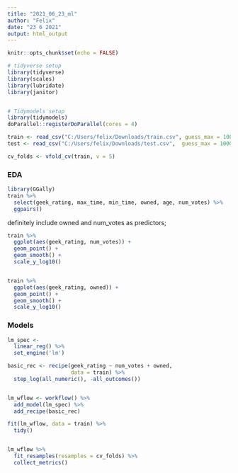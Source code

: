 ```yaml
---
title: "2021_06_23_ml"
author: "Felix"
date: "23 6 2021"
output: html_output
---
```

```r
knitr::opts_chunk$set(echo = FALSE)

# tidyverse setup
library(tidyverse)
library(scales)
library(lubridate)
library(janitor)


# Tidymodels setup
library(tidymodels)
doParallel::registerDoParallel(cores = 4)
```


```r
train <- read_csv("C:/Users/felix/Downloads/train.csv", guess_max = 10000)
test <- read_csv("C:/Users/felix/Downloads/test.csv",  guess_max = 10000)

cv_folds <- vfold_cv(train, v = 5)
```

### EDA

```r
library(GGally)
train %>%
  select(geek_rating, max_time, min_time, owned, age, num_votes) %>% 
  ggpairs()
```

definitely include owned and num_votes as predictors; 

```r
train %>%
  ggplot(aes(geek_rating, num_votes)) +
  geom_point() +
  geom_smooth() +
  scale_y_log10()


train %>%
  ggplot(aes(geek_rating, owned)) +
  geom_point() +
  geom_smooth() +
  scale_y_log10()
```

### Models

```r
lm_spec <-
  linear_reg() %>%
  set_engine('lm')

basic_rec <- recipe(geek_rating ~ num_votes + owned,
                    data = train) %>%
  step_log(all_numeric(), -all_outcomes())


lm_wflow <- workflow() %>%
  add_model(lm_spec) %>%
  add_recipe(basic_rec)

fit(lm_wflow, data = train) %>%
  tidy()


lm_wflow %>%
  fit_resamples(resamples = cv_folds) %>%
  collect_metrics()
```


